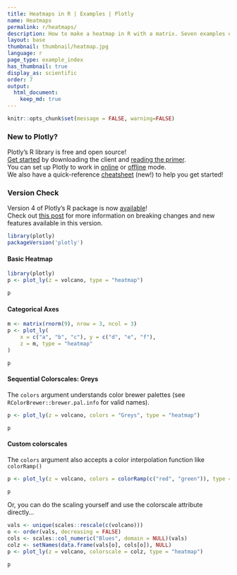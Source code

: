 ```yaml
---
title: Heatmaps in R | Examples | Plotly
name: Heatmaps
permalink: r/heatmaps/
description: How to make a heatmap in R with a matrix. Seven examples of colored and labeled heatmaps with custom colorscales.
layout: base
thumbnail: thumbnail/heatmap.jpg
language: r
page_type: example_index
has_thumbnail: true
display_as: scientific
order: 7
output:
  html_document:
    keep_md: true
---
```


```r
knitr::opts_chunk$set(message = FALSE, warning=FALSE)
```
### New to Plotly?

Plotly's R library is free and open source!<br>
[Get started](https://plot.ly/r/getting-started/) by downloading the client and [reading the primer](https://plot.ly/r/getting-started/).<br>
You can set up Plotly to work in [online](https://plot.ly/r/getting-started/#hosting-graphs-in-your-online-plotly-account) or [offline](https://plot.ly/r/offline/) mode.<br>
We also have a quick-reference [cheatsheet](https://images.plot.ly/plotly-documentation/images/r_cheat_sheet.pdf) (new!) to help you get started!

### Version Check

Version 4 of Plotly's R package is now [available](https://plot.ly/r/getting-started/#installation)!<br>
Check out [this post](http://moderndata.plot.ly/upgrading-to-plotly-4-0-and-above/) for more information on breaking changes and new features available in this version.
```r
library(plotly)
packageVersion('plotly')
```

#### Basic Heatmap

```r
library(plotly)
p <- plot_ly(z = volcano, type = "heatmap")

p
```


#### Categorical Axes

```r
m <- matrix(rnorm(9), nrow = 3, ncol = 3)
p <- plot_ly(
	x = c("a", "b", "c"), y = c("d", "e", "f"),
	z = m, type = "heatmap"
)

p
```

#### Sequential Colorscales: Greys

The `colors` argument understands color brewer palettes (see `RColorBrewer::brewer.pal.info` for valid names).

```r
p <- plot_ly(z = volcano, colors = "Greys", type = "heatmap")

p
```

#### Custom colorscales

The `colors` argument also accepts a color interpolation function like `colorRamp()`

```r
p <- plot_ly(z = volcano, colors = colorRamp(c("red", "green")), type = "heatmap")

p
```

Or, you can do the scaling yourself and use the colorscale attribute directly...

```r
vals <- unique(scales::rescale(c(volcano)))
o <- order(vals, decreasing = FALSE)
cols <- scales::col_numeric("Blues", domain = NULL)(vals)
colz <- setNames(data.frame(vals[o], cols[o]), NULL)
p <- plot_ly(z = volcano, colorscale = colz, type = "heatmap")

p
```

